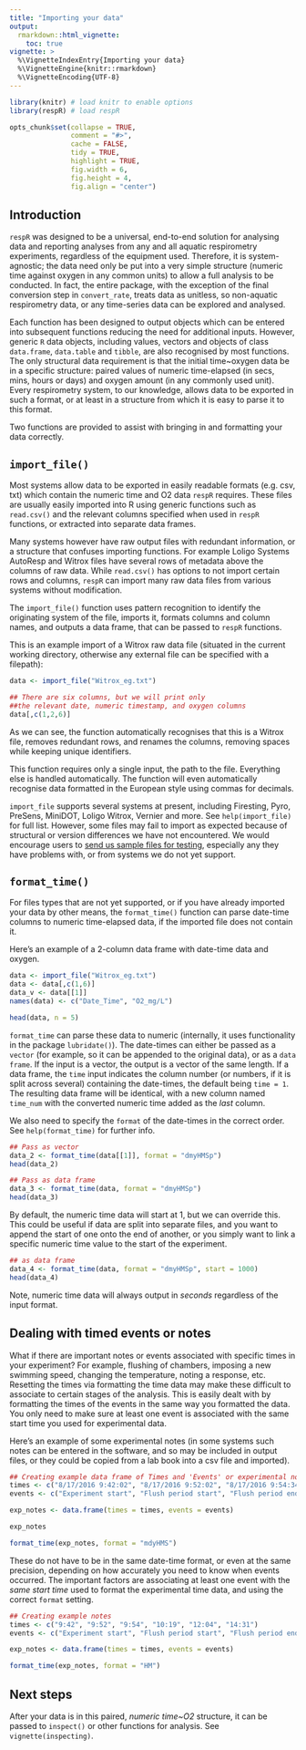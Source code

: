 ```yaml
---
title: "Importing your data"
output: 
  rmarkdown::html_vignette:
    toc: true
vignette: >
  %\VignetteIndexEntry{Importing your data}
  %\VignetteEngine{knitr::rmarkdown}
  %\VignetteEncoding{UTF-8}
---
```


```r
library(knitr) # load knitr to enable options
library(respR) # load respR

opts_chunk$set(collapse = TRUE, 
               comment = "#>", 
               cache = FALSE, 
               tidy = TRUE, 
               highlight = TRUE, 
               fig.width = 6, 
               fig.height = 4,
               fig.align = "center")
```

## Introduction

`respR` was designed to be a universal, end-to-end solution for analysing data and reporting analyses from any and all aquatic respirometry experiments, regardless of the equipment used. 
Therefore, it is system-agnostic; the data need only be put into a very simple structure (numeric time against oxygen in any common units) to allow a full analysis to be conducted. 
In fact, the entire package, with the exception of the final conversion step in `convert_rate`, treats data as unitless, so non-aquatic respirometry data, or any time-series data can be explored and analysed. 

Each function has been designed to output objects which can be entered into subsequent functions reducing the need for additional inputs. 
However, generic `R` data objects, including values, vectors and objects of class `data.frame`, `data.table` and `tibble`, are also recognised by most functions.
The only structural data requirement is that the initial time\~oxygen data be in a specific structure: paired values of numeric time-elapsed (in secs, mins, hours or days) and oxygen amount (in any commonly used unit). 
Every respirometry system, to our knowledge, allows data to be exported in such a format, or at least in a structure from which it is easy to parse it to this format. 

Two functions are provided to assist with bringing in and formatting your data correctly. 

## `import_file()`

Most systems allow data to be exported in easily readable formats (e.g. csv, txt) which contain the numeric time and O2 data `respR` requires. These files are usually easily imported into R using generic functions such as `read.csv()` and the relevant columns specified when used in `respR` functions, or extracted into separate data frames. 

Many systems however have raw output files with redundant information, or a structure that confuses importing functions. For example Loligo Systems AutoResp and Witrox files have several rows of metadata above the columns of raw data. While `read.csv()` has options to not import certain rows and columns, `respR` can import many raw data files from various systems without modification. 

The `import_file()` function uses pattern recognition to identify the originating system of the file, imports it, formats columns and column names, and outputs a data frame, that can be passed to `respR` functions.

This is an example import of a Witrox raw data file (situated in the current working directory, otherwise any external file can be specified with a filepath):
```r
data <- import_file("Witrox_eg.txt")

## There are six columns, but we will print only 
##the relevant date, numeric timestamp, and oxygen columns
data[,c(1,2,6)]
```

As we can see, the function automatically recognises that this is a Witrox file, removes redundant rows, and renames the columns, removing spaces while keeping unique identifiers. 

This function requires only a single input, the path to the file. Everything else is handled automatically. The function will even automatically recognise data formatted in the European style using commas for decimals.

`import_file` supports several systems at present, including Firesting, Pyro, PreSens, MiniDOT, Loligo Witrox, Vernier and more. See `help(import_file)` for full list. 
However, some files may fail to import as expected because of structural or version differences we have not encountered. We would encourage users to [send us sample files for testing](mailto:nicholascarey@gmail.com), especially any they have problems with, or from systems we do not yet support. 


## `format_time()`

For files types that are not yet supported, or if you have already imported your data by other means, the `format_time()` function can parse date-time columns to numeric time-elapsed data, if the imported file does not contain it. 

Here's an example of a 2-column data frame with date-time data and oxygen. 

```r
data <- import_file("Witrox_eg.txt")
data <- data[,c(1,6)]
data_v <- data[[1]]
names(data) <- c("Date_Time", "O2_mg/L")
```

```r
head(data, n = 5)
```

`format_time` can parse these data to numeric (internally, it uses functionality in the package `lubridate()`). 
The date-times can either be passed as a `vector` (for example, so it can be appended to the original data), or as a `data frame`. If the input is a vector, the output is a vector of the same length. If a data frame, the `time` input indicates the column number (or numbers, if it is split across several) containing the date-times, the default being `time = 1`. The resulting data frame will be identical, with a new column named `time_num` with the converted numeric time added as the *last* column. 

We also need to specify the `format` of the date-times in the correct order. See `help(format_time)` for further info.

```r
## Pass as vector
data_2 <- format_time(data[[1]], format = "dmyHMSp")
head(data_2)

## Pass as data frame
data_3 <- format_time(data, format = "dmyHMSp")
head(data_3)
```

By default, the numeric time data will start at 1, but we can override this. This could be useful if data are split into separate files, and you want to append the start of one onto the end of another, or you simply want to link a specific numeric time value to the start of the experiment. 

```r
## as data frame
data_4 <- format_time(data, format = "dmyHMSp", start = 1000)
head(data_4)
```

Note, numeric time data will always output in *seconds* regardless of the input format.

## Dealing with timed events or notes

What if there are important notes or events associated with specific times in your experiment? For example, flushing of chambers, imposing a new swimming speed, changing the temperature, noting a response, etc. Resetting the times via formatting the time data may make these difficult to associate to certain stages of the analysis. This is easily dealt with by formatting the times of the events in the same way you formatted the data. You only need to make sure at least one event is associated with the same start time you used for experimental data. 

Here's an example of some experimental notes (in some systems such notes can be entered in the software, and so may be included in output files, or they could be copied from a lab book into a csv file and imported). 

``` r
## Creating example data frame of Times and 'Events' or experimental notes
times <- c("8/17/2016 9:42:02", "8/17/2016 9:52:02", "8/17/2016 9:54:34", "8/17/2016 10:19:02", "8/17/2016 12:04:54", "8/17/2016 14:31:22")
events <- c("Experiment start", "Flush period start", "Flush period end", "Specimen acting normally", "Went to lunch", "Swim speed set to 20 cm/s")

exp_notes <- data.frame(times = times, events = events)
```

```r
exp_notes

format_time(exp_notes, format = "mdyHMS")
```

These do not have to be in the same date-time format, or even at the same precision, depending on how accurately you need to know when events occurred. The important factors are associating at least one event with the *same start time* used to format the experimental time data, and using the correct `format` setting. 

``` r
## Creating example notes
times <- c("9:42", "9:52", "9:54", "10:19", "12:04", "14:31")
events <- c("Experiment start", "Flush period start", "Flush period end", "Specimen acting normally", "Went to lunch", "Swim speed set to 20 cm/s")

exp_notes <- data.frame(times = times, events = events)
```

```r
format_time(exp_notes, format = "HM")

```

## Next steps

After your data is in this paired, *numeric time~O2* structure, it can be passed to `inspect()` or other functions for analysis. See `vignette(inspecting)`.


